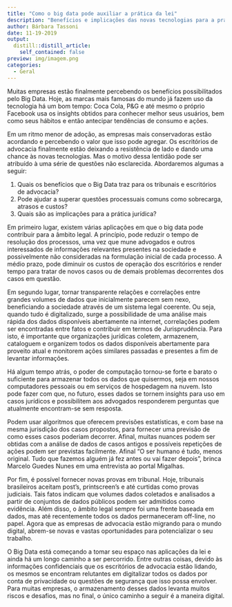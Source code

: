```yaml
---
title: "Como o big data pode auxiliar a prática da lei"
description: "Benefícios e implicações das novas tecnologias para a prática jurídica"
author: Bárbara Tassoni
date: 11-19-2019
output:
  distill::distill_article:
    self_contained: false
preview: img/imagem.png
categories:
  - Geral
---
```


Muitas empresas estão finalmente percebendo os benefícios possibilitados
pelo Big Data. Hoje, as marcas mais famosas do mundo já fazem uso da
tecnologia há um bom tempo: Coca Cola, P&G e até mesmo o próprio
Facebook usa os insights obtidos para conhecer melhor seus usuários, bem
como seus hábitos e então antecipar tendências de consumo e ações.

Em um ritmo menor de adoção, as empresas mais conservadoras estão
acordando e percebendo o valor que isso pode agregar. Os escritórios de
advocacia finalmente estão deixando a resistência de lado e dando uma
chance às novas tecnologias. Mas o motivo dessa lentidão pode ser
atribuído à uma série de questões não esclarecida. Abordaremos algumas a
seguir:

1. Quais os benefícios que o Big Data traz para os tribunais e
escritórios de advocacia?
2. Pode ajudar a superar questões processuais comuns como sobrecarga,
atrasos e custos?
3. Quais são as implicações para a prática jurídica?

Em primeiro lugar, existem várias aplicações em que o big data pode
contribuir para a âmbito legal. A princípio, pode reduzir o tempo de
resolução dos processos, uma vez que mune advogados e outros
interessados de informações relevantes presentes na sociedade e
possivelmente não consideradas na formulação inicial de cada processo. A
médio prazo, pode diminuir os custos de operação dos escritórios e
render tempo para tratar de novos casos ou de demais problemas
decorrentes dos casos em questão.

Em segundo lugar, tornar transparente relações e correlações entre
grandes volumes de dados que inicialmente parecem sem nexo, beneficiando
a sociedade através de um sistema legal coerente. Ou seja, quando tudo é
digitalizado, surge a possibilidade de uma análise mais rápida dos dados
disponíveis abertamente na internet, correlações podem ser encontradas
entre fatos e contribuir em termos de Jurisprudência. Para isto, é
importante que organizações jurídicas coletem, armazenem, cataloguem e
organizem todos os dados disponíveis abertamente para proveito atual e
monitorem ações similares passadas e presentes a fim de levantar
informações.

Há algum tempo atrás, o poder de computação tornou-se forte e barato o
suficiente para armazenar todos os dados que quisermos, seja em nossos
computadores pessoais ou em serviços de hospedagem na nuvem. Isto pode
fazer com que, no futuro, esses dados se tornem insights para uso em
casos jurídicos e possibilitem aos advogados responderem perguntas que
atualmente encontram-se sem resposta.

Podem usar algoritmos que oferecem previsões estatísticas, e com base na
mesma jurisdição dos casos propostos, para fornecer uma previsão de como
esses casos poderiam decorrer. Afinal, muitas nuances podem ser obtidas
com a análise de dados de casos antigos e possíveis repetições de ações
podem ser previstas facilmente. Afinal "O ser humano é tudo, menos
original. Tudo que fazemos alguém já fez antes ou vai fazer depois",
brinca Marcelo Guedes Nunes em uma entrevista ao portal Migalhas.

Por fim, é possível fornecer novas provas em tribunal. Hoje, tribunais
brasileiros aceitam post's, printscreen's e até curtidas como provas
judiciais. Tais fatos indicam que volumes dados coletados e analisados
​​a partir de conjuntos de dados públicos podem ser admitidos como
evidência. Além disso, o âmbito legal sempre foi uma frente baseada em
dados, mas até recentemente todos os dados permaneceram off-line, no
papel. Agora que as empresas de advocacia estão migrando para o mundo
digital, abrem-se novas e vastas oportunidades para potencializar o seu
trabalho.

O Big Data está começando a tomar seu espaço nas aplicações da lei e
ainda há um longo caminho a ser percorrido. Entre outras coisas, devido
às informações confidenciais que os escritórios de advocacia estão
lidando, os mesmos se encontram relutantes em digitalizar todos os dados
por conta de privacidade ou questões de segurança que isso possa
envolver. Para muitas empresas, o armazenamento desses dados levanta
muitos riscos e desafios, mas no final, o único caminho a seguir é a
maneira digital.